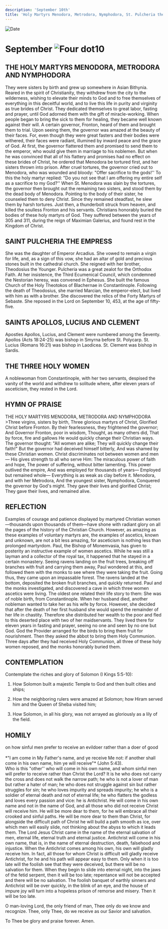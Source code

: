```yaml
---
description: 'September 10th'
title: 'Holy Martyrs Menodora, Metrodora, Nymphodora, St. Pulcheria the Empress, Sts. Apollos, Lucius and Clement, the Three Holy Women'
---
```


<CustomPaginator />
<RunningHead />

<Image src="/title-imprint.png" height={68} width={50} alt="Date" className="title-imprint"/>

# <div id="date">September <Image className="four-dot" src="/four-dot.png" height={15} width={15} alt="Four dot" />10</div>

## THE HOLY MARTYRS MENODORA, METRODORA AND NYMPHODORA

They were sisters by birth and grew up somewhere in Asian Bithynia. Reared in the spirit of Christianity, they withdrew from the city to the wilderness, wishing to elevate their minds to God and to free themselves of everything in this deceitful world, and to live this life in purity and virginity as true brides of Christ. They dedicated themselves to great labor, fasting and prayer, until God adorned them with the gift of miracle-working. When people began to bring the sick to them for healing, they became well known against their will. A certain governor, Fronton, heard of them and brought them to trial. Upon seeing them, the governor was amazed at the beauty of their faces. For, even though they were great fasters and their bodies were withered, their faces were radiant, illumined by inward peace and the grace of God. At first, the governor flattered them and promised to send them to the emperor, who would give them in marriage to his noblemen. But when he was convinced that all of his flattery and promises had no effect on these brides of Christ, he ordered that Menodora be tortured first, and her sisters thrown into prison. After cruel tortures, the governor cried out to Menodora, who was wounded and bloody: "Offer sacrifice to the gods!'' To this the holy martyr replied: "Do you not see that I am offering my entire self as a sacrifice to my God?'' When St. Menodora was slain by the tortures, the governor then brought out the remaining two sisters, and stood them by the dead body of Menodora. Pointing to the body of their sister, he counseled them to deny Christ. Since they remained steadfast, he slew them by harsh tortures. Just then, a thunderbolt struck from heaven, and killed the soulless Fronton and his servants. Christians honorably buried the bodies of these holy martyrs of God. They suffered between the years of 305 and 311, during the reign of Maximian Galerius, and found rest in the Kingdom of Christ.

## SAINT PULCHERIA THE EMPRESS

She was the daughter of Emperor Arcadius. She vowed to remain a virgin for life, and, as a sign of this vow, she had an altar of gold and precious stones built in the cathedral church. She reigned with her brother, Theodosius the Younger. Pulcheria was a great zealot for the Orthodox Faith. At her insistence, the Third Ecumenical Council, which condemned the Nestorian heresy, was convened in Ephesus. She built the famous Church of the Holy Theotokos of Blachernae in Constantinople. Following the death of Theodosius, she married Marcian, the emperor-elect, but lived with him as with a brother. She discovered the relics of the Forty Martyrs of Sebaste. She reposed in the Lord on September 10, 453, at the age of fifty-five.

## SAINTS APOLLOS, LUCIUS AND CLEMENT

Apostles Apollos, Lucius, and Clement were numbered among the Seventy. Apollos (Acts 18:24-25) was bishop in Smyrna before St. Polycarp. St. Lucius (Romans 16:21) was bishop in Laodicea. St. Clement was bishop in Sardis.

## THE THREE HOLY WOMEN

A noblewoman from Constantinople, with her two servants, despised the vanity of the world and withdrew to solitude where, after eleven years of asceticism, they rested in the Lord.


## HYMN OF PRAISE
<div style={{textAlign:'center', color:'crimson', fontWeight:'bold'}}>
THE HOLY MARTYRS MENODORA, METRODORA AND NYMPHODORA
</div>
>Three virgins, sisters by birth,  
Three glorious martyrs of Christ,  
Glorified Christ before Fronton.  
By their fearlessness, they frightened the governor;  
And Governor Fronton, poor in wisdom,  
Thought, as many others did,  
That by force, fire and gallows  
He would quickly change their Christian ways.  
The governor thought: "All women are alike;  
They will quickly change their faith!"  
But the governor had deceived himself bitterly,  
And was shamed by these Christian women.  
Christ discriminates not between women and men—  
His gives strength to all who serve Him:  
The miraculous power of faith and hope,  
The power of suffering, without bitter lamenting.  
This power outlived the empire,  
And was employed for thousands of years—  
Employed but remained whole—  
Everything is as weak as clay before it.  
Menodora, and with her Metrodora,  
And the youngest sister, Nymphodora,  
Conquered the governor by God's might.  
They gave their lives and glorified Christ;  
They gave their lives, and remained alive.  


## REFLECTION

Examples of courage and patience displayed by martyred Christian women—thousands upon thousands of them—have shone with radiant glory on all the pages of the history of the Christian Church. However, as amazing as these examples of voluntary martyrs are, the examples of ascetics, known and unknown, are not a bit less amazing, for asceticism is nothing less than prolonged martyrdom. Paul, the Bishop of Monemvasia, has given to posterity an instructive example of women ascetics. While he was still a layman and a collector of the royal tax, it happened that he stayed in a certain monastery. Seeing ravens landing on the fruit trees, breaking off branches with fruit and carrying them away, Paul wondered at this, and followed them with the monks to see where they were taking the fruit. Going thus, they came upon an impassable forest. The ravens landed at the bottom, deposited the broken fruit branches, and quickly returned. Paul and the monks investigated, and discovered a cave in which three women ascetics were living. The oldest one related their life story to them: She was of noble birth, from Constantinople. When her husband died, another nobleman wanted to take her as his wife by force. However, she decided that after the death of her first husband she would spend the remainder of her life in chastity. Therefore she distributed her wealth to the poor and fled to this deserted place with two of her maidservants. They lived there for eleven years in fasting and prayer, seeing no one and seen by no one but God. God the Provider arranged for the birds to bring them fruit for nourishment. Then they asked the abbot to bring them Holy Communion. Three days after they had received Holy Communion, all three of these holy women reposed, and the monks honorably buried them.


## CONTEMPLATION

Contemplate the riches and glory of Solomon (I Kings 5:5-10):

1. How Solomon built a majestic Temple to God and then built cities and ships;

2. How the neighboring rulers were amazed at Solomon; how Hiram served him and the Queen of Sheba visited him; 

3. How Solomon, in all his glory, was not arrayed as gloriously as a lily of the field.


## HOMILY
<div style={{textAlign:'center', color:'crimson', fontWeight:'bold'}}>
on how sinful men prefer to receive an evildoer rather than a doer of good
</div>
<br />
<div style={{textAlign:'right'}}>
*"I am come in My Father's name, and ye receive Me not: if another shall come in his own name, him ye will receive"* (John 5:43).
</div>
Who is this "other'' who will come in his own name, and whom sinful men will prefer to receive rather than Christ the Lord? It is he who does not carry the cross and does not walk the narrow path; he who is not a lover of man but rather a hater of man; he who does not struggle against sin but rather struggles for sin; he who loves impurity and spreads impurity; he who is a soldier of eternal death and not of eternal life; he who flatters the godless and loves every passion and vice: he is Antichrist. He will come in his own name and not in the name of God, and all those who did not receive Christ will receive him. He will be more dear to them, for he will embrace all their crooked and sinful paths. He will be more dear to them than Christ, for alongside the difficult path of Christ he will build a path smooth as ice, over which men will easily slide, not thinking about the abyss to which it leads them. The Lord Jesus Christ came in the name of the eternal salvation of men, eternal life, eternal truth and eternal justice. Antichrist will come in his own name, that is, in the name of eternal destruction, death, falsehood and injustice. When the Antichrist comes among his own, his own will gladly receive him. In fact, all those for whom Christ is difficult will gladly receive Antichrist, for he and his path will appear easy to them. Only when it is too late will the foolish see that they were deceived, but there will be no salvation for them. When they begin to slide into eternal night, into the jaws of the fetid serpent, then it will be too late; repentance will not be accepted and there will be no salvation. The foolish banquet of earthly sinners and Antichrist will be over quickly, in the blink of an eye, and the house of impure joy will turn into a hopeless prison of remorse and misery. Then it will be too late.

O man-loving Lord, the only friend of man, Thee only do we know and recognize. Thee, only Thee, do we receive as our Savior and salvation.

To Thee be glory and praise forever. Amen.
